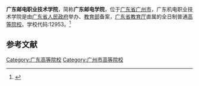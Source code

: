 {{Primarysources|time=2020-07-21T01:42:02+00:00}}
{{Infobox University
| name = 广东邮电职业技术学院
| SealImage = 
| established = 1949年
| type = [[公立大学|公立高等职业学校]]
| President = 
| address = {{CHN}}[[广州市|广州市]][[天河区|天河区]]中山大道西191号
| nickname = 
| telephone = 
| website = https://www.gupt.net/
| EnglishName = Guangdong Vocational College of Post and Telecom
| district = [[广州市|广州市]]
| grades = 
}}
'''广东邮电职业技术学院'''，简称'''广东邮电学院'''，位于[[广东省|广东省]][[广州市|广州市]]，广东机电职业技术学院是由[[广东省人民政府|广东省人民政府]]举办、[[中华人民共和国教育部|教育部]]备案，[[广东省教育厅|广东省教育厅]]直属的全日制普通[[高等院校|高等院校]]。学校代码:12953。<ref>{{Cite web|title=广东邮电职业技术学院|url=https://www.gupt.net/|accessdate=|author=|date=|format=|publisher=|language=|archive-date=2020-07-20|archive-url=https://web.archive.org/web/20200720124840/https://www.gupt.net/|dead-url=no}}</ref>

== 参考文献 ==
<references />
{{School-stub}}
{{广州高等院校}}
{{广东高等院校}}
[[Category:广东高等院校|Category:广东高等院校]]
[[Category:广州市高等院校|Category:广州市高等院校]]